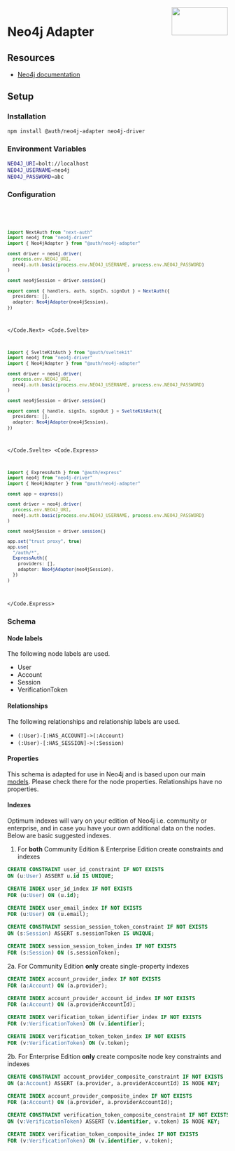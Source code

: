 
<img align="right" src="/img/adapters/neo4j.svg" height="64" width="128" />

# Neo4j Adapter

## Resources

- [Neo4j documentation](https://neo4j.com/docs/)

## Setup

### Installation

```bash npm2yarn
npm install @auth/neo4j-adapter neo4j-driver
```

### Environment Variables

```sh
NEO4J_URI=bolt://localhost
NEO4J_USERNAME=neo4j
NEO4J_PASSWORD=abc
```

### Configuration

<Code>
<Code.Next>

```ts filename="./auth.ts"
import NextAuth from "next-auth"
import neo4j from "neo4j-driver"
import { Neo4jAdapter } from "@auth/neo4j-adapter"

const driver = neo4j.driver(
  process.env.NEO4J_URI,
  neo4j.auth.basic(process.env.NEO4J_USERNAME, process.env.NEO4J_PASSWORD)
)

const neo4jSession = driver.session()

export const { handlers, auth, signIn, signOut } = NextAuth({
  providers: [],
  adapter: Neo4jAdapter(neo4jSession),
})
```

</Code.Next>
<Code.Svelte>

```ts filename="./src/auth.ts"
import { SvelteKitAuth } from "@auth/sveltekit"
import neo4j from "neo4j-driver"
import { Neo4jAdapter } from "@auth/neo4j-adapter"

const driver = neo4j.driver(
  process.env.NEO4J_URI,
  neo4j.auth.basic(process.env.NEO4J_USERNAME, process.env.NEO4J_PASSWORD)
)

const neo4jSession = driver.session()

export const { handle, signIn, signOut } = SvelteKitAuth({
  providers: [],
  adapter: Neo4jAdapter(neo4jSession),
})
```

</Code.Svelte>
<Code.Express>

```ts filename="./src/routes/auth.route.ts"
import { ExpressAuth } from "@auth/express"
import neo4j from "neo4j-driver"
import { Neo4jAdapter } from "@auth/neo4j-adapter"

const app = express()

const driver = neo4j.driver(
  process.env.NEO4J_URI,
  neo4j.auth.basic(process.env.NEO4J_USERNAME, process.env.NEO4J_PASSWORD)
)

const neo4jSession = driver.session()

app.set("trust proxy", true)
app.use(
  "/auth/*",
  ExpressAuth({
    providers: [],
    adapter: Neo4jAdapter(neo4jSession),
  })
)
```

</Code.Express>
</Code>

### Schema

#### Node labels

The following node labels are used.

- User
- Account
- Session
- VerificationToken

#### Relationships

The following relationships and relationship labels are used.

- `(:User)-[:HAS_ACCOUNT]->(:Account)`
- `(:User)-[:HAS_SESSION]->(:Session)`

#### Properties

This schema is adapted for use in Neo4j and is based upon our main [models](https://authjs.dev/reference/core/adapters#models). Please check there for the node properties. Relationships have no properties.

#### Indexes

Optimum indexes will vary on your edition of Neo4j i.e. community or enterprise, and in case you have your own additional data on the nodes. Below are basic suggested indexes.

1. For **both** Community Edition & Enterprise Edition create constraints and indexes

```sql
CREATE CONSTRAINT user_id_constraint IF NOT EXISTS
ON (u:User) ASSERT u.id IS UNIQUE;

CREATE INDEX user_id_index IF NOT EXISTS
FOR (u:User) ON (u.id);

CREATE INDEX user_email_index IF NOT EXISTS
FOR (u:User) ON (u.email);

CREATE CONSTRAINT session_session_token_constraint IF NOT EXISTS
ON (s:Session) ASSERT s.sessionToken IS UNIQUE;

CREATE INDEX session_session_token_index IF NOT EXISTS
FOR (s:Session) ON (s.sessionToken);
```

2a. For Community Edition **only** create single-property indexes

```sql
CREATE INDEX account_provider_index IF NOT EXISTS
FOR (a:Account) ON (a.provider);

CREATE INDEX account_provider_account_id_index IF NOT EXISTS
FOR (a:Account) ON (a.providerAccountId);

CREATE INDEX verification_token_identifier_index IF NOT EXISTS
FOR (v:VerificationToken) ON (v.identifier);

CREATE INDEX verification_token_token_index IF NOT EXISTS
FOR (v:VerificationToken) ON (v.token);
```

2b. For Enterprise Edition **only** create composite node key constraints and indexes

```sql
CREATE CONSTRAINT account_provider_composite_constraint IF NOT EXISTS
ON (a:Account) ASSERT (a.provider, a.providerAccountId) IS NODE KEY;

CREATE INDEX account_provider_composite_index IF NOT EXISTS
FOR (a:Account) ON (a.provider, a.providerAccountId);

CREATE CONSTRAINT verification_token_composite_constraint IF NOT EXISTS
ON (v:VerificationToken) ASSERT (v.identifier, v.token) IS NODE KEY;

CREATE INDEX verification_token_composite_index IF NOT EXISTS
FOR (v:VerificationToken) ON (v.identifier, v.token);
```
